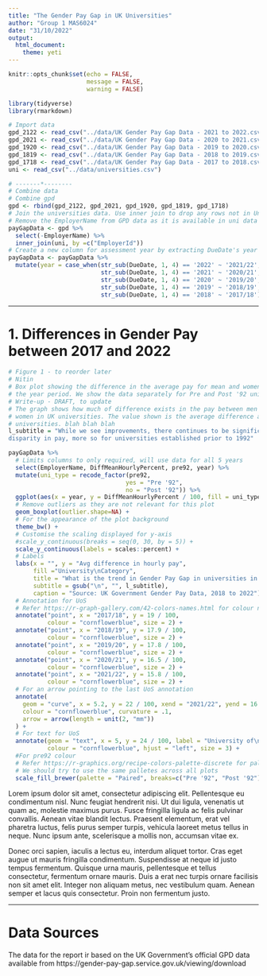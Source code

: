 ```yaml
---
title: "The Gender Pay Gap in UK Universities"
author: "Group 1 MAS6024"
date: "31/10/2022"
output: 
  html_document:
    theme: yeti
---
```


```r
knitr::opts_chunk$set(echo = FALSE, 
                      message = FALSE, 
                      warning = FALSE)
```



```r
library(tidyverse)
library(rmarkdown)
```



```r
# Import data
gpd_2122 <- read_csv("../data/UK Gender Pay Gap Data - 2021 to 2022.csv")
gpd_2021 <- read_csv("../data/UK Gender Pay Gap Data - 2020 to 2021.csv")
gpd_1920 <- read_csv("../data/UK Gender Pay Gap Data - 2019 to 2020.csv")
gpd_1819 <- read_csv("../data/UK Gender Pay Gap Data - 2018 to 2019.csv")
gpd_1718 <- read_csv("../data/UK Gender Pay Gap Data - 2017 to 2018.csv")
uni <- read_csv("../data/universities.csv")

# -------*--------
# Combine data
# Combine gpd
gpd <- rbind(gpd_2122, gpd_2021, gpd_1920, gpd_1819, gpd_1718)
# Join the universities data. Use inner join to drop any rows not in Uni
# Remove the EmployerName from GPD data as it is available in uni data
payGapData <- gpd %>%
  select(-EmployerName) %>%
  inner_join(uni, by =c("EmployerId"))
# Create a new column for assessment year by extracting DueDate's year
payGapData <- payGapData %>%
  mutate(year = case_when(str_sub(DueDate, 1, 4) == '2022' ~ '2021/22',
                          str_sub(DueDate, 1, 4) == '2021' ~ '2020/21',
                          str_sub(DueDate, 1, 4) == '2020' ~ '2019/20',
                          str_sub(DueDate, 1, 4) == '2019' ~ '2018/19',
                          str_sub(DueDate, 1, 4) == '2018' ~ '2017/18'))

```
---

# 1. Differences in Gender Pay between 2017 and 2022

```r
# Figure 1 - to reorder later
# Nitin
# Box plot showing the difference in the average pay for mean and women across 5 
# the year period. We show the data separately for Pre and Post '92 unis
# Write-up - DRAFT, to update
# The graph shows how much of difference exists in the pay between men and 
# women in UK universities. The value shown is the average difference across the
# universities. blah blah blah
l_subtitle = "While we see improvements, there continues to be significant 
disparity in pay, more so for universities established prior to 1992"

payGapData %>%
  # Limits columns to only required, will use data for all 5 years
  select(EmployerName, DiffMeanHourlyPercent, pre92, year) %>%
  mutate(uni_type = recode_factor(pre92, 
                                 yes = "Pre '92",
                                 no = "Post '92")) %>%
  ggplot(aes(x = year, y = DiffMeanHourlyPercent / 100, fill = uni_type)) +
  # Remove outliers as they are not relevant for this plot
  geom_boxplot(outlier.shape=NA) +
  # For the appearance of the plot background
  theme_bw() +
  # Customise the scaling displayed for y-axis
  #scale_y_continuous(breaks = seq(0, 30, by = 5)) +
  scale_y_continuous(labels = scales::percent) + 
  # Labels
  labs(x = "", y = "Avg difference in hourly pay", 
       fill ="University\nCategory",
       title = "What is the trend in Gender Pay Gap in universities in the UK?",
       subtitle = gsub("\n", "", l_subtitle),
       caption = "Source: UK Government Gender Pay Data, 2018 to 2022") +
  # Annotation for UoS
  # Refer https://r-graph-gallery.com/42-colors-names.html for colour names
  annotate("point", x = "2017/18", y = 19 / 100,
           colour = "cornflowerblue", size = 2) +
  annotate("point", x = "2018/19", y = 17.9 / 100,
           colour = "cornflowerblue", size = 2) +
  annotate("point", x = "2019/20", y = 17.8 / 100,
           colour = "cornflowerblue", size = 2) +
  annotate("point", x = "2020/21", y = 16.5 / 100,
           colour = "cornflowerblue", size = 2) +
  annotate("point", x = "2021/22", y = 15.8 / 100,
           colour = "cornflowerblue", size = 2) +
  # For an arrow pointing to the last UoS annotation
  annotate(
    geom = "curve", x = 5.2, y = 22 / 100, xend = "2021/22", yend = 16 / 100, 
    colour = "cornflowerblue", curvature = .1, 
    arrow = arrow(length = unit(2, "mm"))
  ) +
  # For text for UoS
  annotate(geom = "text", x = 5, y = 24 / 100, label = "University of\n   Sheffield", 
           colour = "cornflowerblue", hjust = "left", size = 3) +
  #For pre92 colour
  # Refer https://r-graphics.org/recipe-colors-palette-discrete for palletes
  # We should try to use the same palletes across all plots
  scale_fill_brewer(palette = "Paired", breaks=c("Pre '92", "Post '92")) 
```

Lorem ipsum dolor sit amet, consectetur adipiscing elit. Pellentesque eu 
condimentum nisl. Nunc feugiat hendrerit nisi. Ut dui ligula, venenatis ut quam 
ac, molestie maximus purus. Fusce fringilla ligula ac felis pulvinar convallis. 
Aenean vitae blandit lectus. Praesent elementum, erat vel pharetra luctus, 
felis purus semper turpis, vehicula laoreet metus tellus in neque. Nunc ipsum 
ante, scelerisque a mollis non, accumsan vitae ex.

Donec orci sapien, iaculis a lectus eu, interdum aliquet tortor. Cras eget 
augue ut mauris fringilla condimentum. Suspendisse at neque id justo tempus 
fermentum. Quisque urna mauris, pellentesque et tellus consectetur, fermentum 
ornare mauris. Duis a erat nec turpis ornare facilisis non sit amet elit. 
Integer non aliquam metus, nec vestibulum quam. Aenean semper et lacus quis 
consectetur. Proin non fermentum justo.

---

# Data Sources
The data for the report ir based on the UK Government's official GPD data 
available from https://gender-pay-gap.service.gov.uk/viewing/download